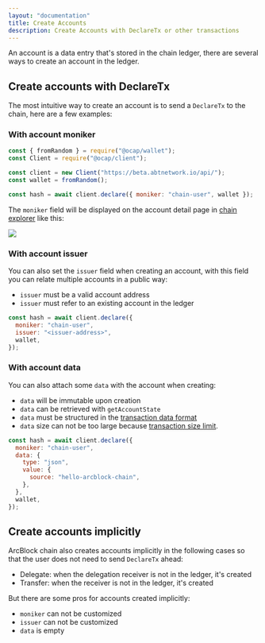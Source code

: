 ```yaml
---
layout: "documentation"
title: Create Accounts
description: Create Accounts with DeclareTx or other transactions
---
```


An account is a data entry that's stored in the chain ledger, there are several ways to create an account in the ledger.

## Create accounts with DeclareTx

The most intuitive way to create an account is to send a `DeclareTx` to the chain, here are a few examples:

### With account moniker

```javascript
const { fromRandom } = require("@ocap/wallet");
const Client = require("@ocap/client");

const client = new Client("https://beta.abtnetwork.io/api/");
const wallet = fromRandom();

const hash = await client.declare({ moniker: "chain-user", wallet });
```

The `moniker` field will be displayed on the account detail page in [chain explorer](https://beta.abtnetwork.io/explorer/accounts/z1TPn5rYHyxwbyphJ8ZoJECyVhy9tDDyEJU) like this:

![](./images/detail.png)

### With account issuer

You can also set the `issuer` field when creating an account, with this field you can relate multiple accounts in a public way:

- `issuer` must be a valid account address
- `issuer` must refer to an existing account in the ledger

```javascript
const hash = await client.declare({
  moniker: "chain-user",
  issuer: "<issuer-address>",
  wallet,
});
```

### With account data

You can also attach some `data` with the account when creating:

- `data` will be immutable upon creation
- `data` can be retrieved with `getAccountState`
- `data` must be structured in the [transaction data format](../../conceptual/transactions)
- `data` size can not be too large because [transaction size limit](../../conceptual/transactions).

```javascript
const hash = await client.declare({
  moniker: "chain-user",
  data: {
    type: "json",
    value: {
      source: "hello-arcblock-chain",
    },
  },
  wallet,
});
```

## Create accounts implicitly

ArcBlock chain also creates accounts implicitly in the following cases so that the user does not need to send `DeclareTx` ahead:

- Delegate: when the delegation receiver is not in the ledger, it's created
- Transfer: when the receiver is not in the ledger, it's created

But there are some pros for accounts created implicitly:

- `moniker` can not be customized
- `issuer` can not be customized
- `data` is empty
